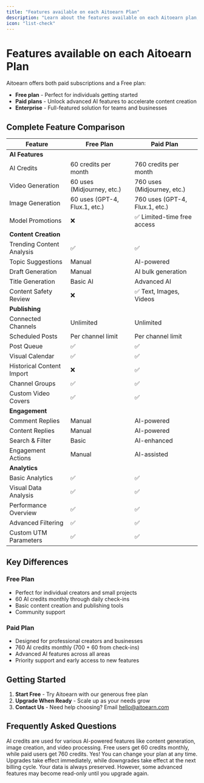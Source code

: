 ```yaml
---
title: "Features available on each Aitoearn Plan"
description: "Learn about the features available on each Aitoearn plan, including free and paid options with AI capabilities."
icon: "list-check"
---
```


# Features available on each Aitoearn Plan

Aitoearn offers both paid subscriptions and a Free plan:

- **Free plan** - Perfect for individuals getting started
- **Paid plans** - Unlock advanced AI features to accelerate content creation  
- **Enterprise** - Full-featured solution for teams and businesses

## Complete Feature Comparison

| Feature | Free Plan | Paid Plan |
|---------|-----------|-----------|
| **AI Features** |  |  |
| AI Credits | 60 credits per month | 760 credits per month |
| Video Generation | 60 uses (Midjourney, etc.) | 760 uses (Midjourney, etc.) |
| Image Generation | 60 uses (GPT-4, Flux.1, etc.) | 760 uses (GPT-4, Flux.1, etc.) |
| Model Promotions | ❌ | ✅ Limited-time free access |
| **Content Creation** |  |  |
| Trending Content Analysis | ✅ | ✅ |
| Topic Suggestions | Manual | AI-powered |
| Draft Generation | Manual | AI bulk generation |
| Title Generation | Basic AI | Advanced AI |
| Content Safety Review | ❌ | ✅ Text, Images, Videos |
| **Publishing** |  |  |
| Connected Channels | Unlimited | Unlimited |
| Scheduled Posts | Per channel limit | Per channel limit |
| Post Queue | ✅ | ✅ |
| Visual Calendar | ✅ | ✅ |
| Historical Content Import | ❌ | ✅ |
| Channel Groups | ✅ | ✅ |
| Custom Video Covers | ✅ | ✅ |
| **Engagement** |  |  |
| Comment Replies | Manual | AI-powered |
| Content Replies | Manual | AI-powered |
| Search & Filter | Basic | AI-enhanced |
| Engagement Actions | Manual | AI-assisted |
| **Analytics** |  |  |
| Basic Analytics | ✅ | ✅ |
| Visual Data Analysis | ✅ | ✅ |
| Performance Overview | ✅ | ✅ |
| Advanced Filtering | ✅ | ✅ |
| Custom UTM Parameters | ✅ | ✅ |

## Key Differences

### Free Plan
- Perfect for individual creators and small projects
- 60 AI credits monthly through daily check-ins
- Basic content creation and publishing tools
- Community support

### Paid Plan  
- Designed for professional creators and businesses
- 760 AI credits monthly (700 + 60 from check-ins)
- Advanced AI features across all areas
- Priority support and early access to new features

## Getting Started

1. **Start Free** - Try Aitoearn with our generous free plan
2. **Upgrade When Ready** - Scale up as your needs grow  
3. **Contact Us** - Need help choosing? Email [hello@aitoearn.com](mailto:hello@aitoearn.com)

## Frequently Asked Questions

<Accordion title="How do AI credits work?">
AI credits are used for various AI-powered features like content generation, image creation, and video processing. Free users get 60 credits monthly, while paid users get 760 credits.
</Accordion>

<Accordion title="Can I upgrade or downgrade anytime?">
Yes! You can change your plan at any time. Upgrades take effect immediately, while downgrades take effect at the next billing cycle.
</Accordion>

<Accordion title="What happens to my data if I downgrade?">
Your data is always preserved. However, some advanced features may become read-only until you upgrade again.
</Accordion>